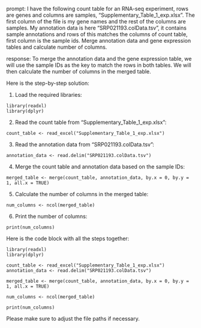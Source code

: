 prompt:
I have the following count table for an RNA-seq experiment, rows are genes and columns are samples, "Supplementary_Table_1_exp.xlsx". The first column of the file is my gene names and the rest of the columns are samples. My annotation data is here  "SRP021193.colData.tsv", it contains sample annotations and rows of this matches the columns of count table, first column is the sample ids. Merge annotation data and gene expression tables and calculate number of columns.

response:
To merge the annotation data and the gene expression table, we will use the sample IDs as the key to match the rows in both tables. We will then calculate the number of columns in the merged table. 

Here is the step-by-step solution:

1. Load the required libraries:
```
library(readxl)
library(dplyr)
```

2. Read the count table from "Supplementary_Table_1_exp.xlsx":
```
count_table <- read_excel("Supplementary_Table_1_exp.xlsx")
```

3. Read the annotation data from "SRP021193.colData.tsv":
```
annotation_data <- read.delim("SRP021193.colData.tsv")
```

4. Merge the count table and annotation data based on the sample IDs:
```
merged_table <- merge(count_table, annotation_data, by.x = 0, by.y = 1, all.x = TRUE)
```

5. Calculate the number of columns in the merged table:
```
num_columns <- ncol(merged_table)
```

6. Print the number of columns:
```
print(num_columns)
```

Here is the code block with all the steps together:
```
library(readxl)
library(dplyr)

count_table <- read_excel("Supplementary_Table_1_exp.xlsx")
annotation_data <- read.delim("SRP021193.colData.tsv")

merged_table <- merge(count_table, annotation_data, by.x = 0, by.y = 1, all.x = TRUE)

num_columns <- ncol(merged_table)

print(num_columns)
```

Please make sure to adjust the file paths if necessary.
